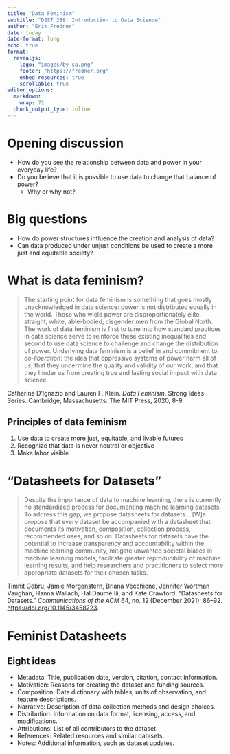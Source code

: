 ```yaml
---
title: "Data Feminism"
subtitle: "DSST 289: Introduction to Data Science"
author: "Erik Fredner"
date: today
date-format: long
echo: true
format:
  revealjs:
    logo: "images/by-sa.png"
    footer: "https://fredner.org"
    embed-resources: true
    scrollable: true
editor_options:
  markdown:
    wrap: 72
  chunk_output_type: inline
---
```


# Opening discussion

- How do you see the relationship between data and power in your everyday life?
- Do you believe that it is possible to use data to change that balance of power?
  - Why or why not?

# Big questions

- How do power structures influence the creation and analysis of data?
- Can data produced under unjust conditions be used to create a more just and equitable society?

# What is data feminism?

:::{.r-fit-text}
> The starting point for data  feminism is something that goes mostly unacknowledged in data science: power is not  distributed equally in the world. Those who wield power are disproportionately elite,  straight, white, able-bodied, cisgender men from the Global North. The work of data  feminism is first to tune into how standard practices in data science serve to reinforce  these existing inequalities and second to use data science to challenge and change the distribution of power. Underlying data feminism is a belief in and commitment to  *co-liberation*: the idea that oppressive systems of power harm all of us, that they undermine the quality and validity of our work, and that they hinder us from creating true  and lasting social impact with data science.

Catherine D’Ignazio and Lauren F. Klein. *Data Feminism*. Strong Ideas Series. Cambridge, Massachusetts: The MIT Press, 2020, 8-9.
:::

## Principles of data feminism

1. Use data to create more just, equitable, and livable futures
2. Recognize that data is never neutral or objective
3. Make labor visible


# "Datasheets for Datasets"

:::{.r-fit-text}
> Despite the importance of data to machine learning, there is currently no
> standardized process for documenting machine learning datasets. To address
> this gap, we propose datasheets for datasets... [W]e propose that every
> dataset be accompanied with a datasheet that documents its motivation,
> composition, collection process, recommended uses, and so on. Datasheets for
> datasets have the potential to increase transparency and accountability within
> the machine learning community, mitigate unwanted societal biases in machine
> learning models, facilitate greater reproducibility of machine learning
> results, and help researchers and practitioners to select more appropriate
> datasets for their chosen tasks.

Timnit Gebru, Jamie Morgenstern, Briana Vecchione, Jennifer Wortman Vaughan, Hanna Wallach, Hal Daumé Iii, and Kate Crawford. “Datasheets for Datasets.” *Communications of the ACM* 64, no. 12 (December 2021): 86–92. <https://doi.org/10.1145/3458723>.
:::

# Feminist Datasheets

## Eight ideas

- Metadata: Title, publication date, version, citation, contact information.
- Motivation: Reasons for creating the dataset and funding sources.
- Composition: Data dictionary with tables, units of observation, and feature descriptions.
- Narrative: Description of data collection methods and design choices.
- Distribution: Information on data format, licensing, access, and modifications.
- Attributions: List of all contributors to the dataset.
- References: Related resources and similar datasets.
- Notes: Additional information, such as dataset updates.
